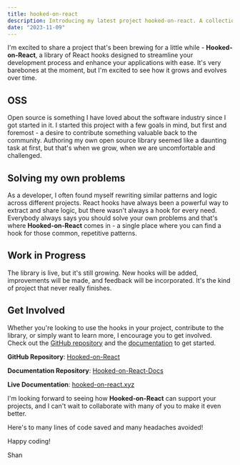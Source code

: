 ```yaml
---
title: hooked-on-react
description: Introducing my latest project hooked-on-react. A collection of typesafe React hooks.
date: "2023-11-09"
---
```


I'm excited to share a project that's been brewing for a little while - **Hooked-on-React**, a library of React hooks designed to streamline your development process and enhance your applications with ease. It's very barebones at the moment, but I'm excited to see how it grows and evolves over time.

## OSS

Open source is something I have loved about the software industry since I got started in it. I started this project with a few goals in mind, but first and foremost - a desire to contribute something valuable back to the community. Authoring my own open source library seemed like a daunting task at first, but that's when we grow, when we are uncomfortable and challenged.

## Solving my own problems

As a developer, I often found myself rewriting similar patterns and logic across different projects. React hooks have always been a powerful way to extract and share logic, but there wasn't always a hook for every need. Everybody always says you should solve your own problems and that's where **Hooked-on-React** comes in - a single place where you can find a hook for those common, repetitive patterns.

## Work in Progress

The library is live, but it's still growing. New hooks will be added, improvements will be made, and feedback will be incorporated. It's the kind of project that never really finishes.

## Get Involved

Whether you're looking to use the hooks in your project, contribute to the library, or simply want to learn more, I encourage you to get involved. Check out the [GitHub repository](https://github.com/shan8851/hooked-on-react) and the [documentation](https://hooked-on-react.xyz/) to get started.

**GitHub Repository**: [Hooked-on-React](https://github.com/shan8851/hooked-on-react)

**Documentation Repository**: [Hooked-on-React-Docs](https://github.com/shan8851/hooked-on-react-docs)

**Live Documentation**: [hooked-on-react.xyz](https://hooked-on-react.xyz/)

I'm looking forward to seeing how **Hooked-on-React** can support your projects, and I can't wait to collaborate with many of you to make it even better.

Here's to many lines of code saved and many headaches avoided!

Happy coding!

Shan
